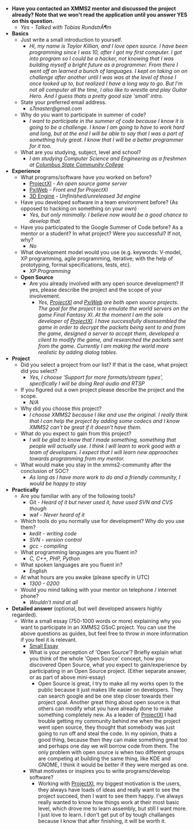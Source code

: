 * '''Have you contacted an XMMS2 mentor and discussed the project already? Note that we won't read the application until you answer YES on this question.'''
** ''Yes - Talked with Tobias RundstrÃ¶m''
* '''Basics'''
** Just write a small introduction to yourself.
*** ''Hi, my name is Taylor Killian, and I love open source. I have been programming since I was 10, after I got my first computer. I got into program so I could be a hacker, not knowing that I was building myself a bright future as a programmer. From there I went off an learned a bunch of languages. I kept on taking on on challenge after another until I was was at the level of those I once looked up to, but realized I have a long way to go. But I'm not all computer all the time, I also like to wrestle and play Guitar Hero. And I guess thats a pretty good size 'small' intro.''
** State your preferred email address.
*** ''s7master@gmail.com''
** Why do you want to participate in summer of code?
*** ''I want to participate in the summer of code because I know it is going to be a challenge. I know I am going to have to work hard and long, but at the end I will be able to say that I was a part of something truly great. I know that I will be a better programmer for it too.''
** What are you studying, subject, level and school?
*** ''I am studying Computer Science and Engineering as a freshmen at [http://www.cscc.edu Columbus State Community College]''
* '''Experience'''
** What programs/software have you worked on before?
*** [http://projectxi.sf.net/ ProjectXI] - ''An open source game server''
*** [http://pxiweb.ffxilock.com/ PxiWeb] - ''Front end for ProjectXI''
*** [http://video.google.com/videoplay?docid=-7473028685931049643&q=sphere+parabola 3D Engine] - ''Unfinished/unreleased 3d engine''
** Have you developed software in a team environment before? (As opposed to hacking on something on your own)
*** ''Yes, but only minimally. I believe now would be a good chance to develop that.''
** Have you participated to the Google Summer of Code before? As a mentor or a student? In what project? Were you successful? If not, why?
*** ''No''
** What development model would you use (e.g. keywords: V-model, XP programming, agile programming, iterative; with the help of prototyping, formal specifications, tests, etc).
*** ''XP Programming''
** '''Open Source'''
*** Are you already involved with any open source development? If yes, please describe the project and the scope of your involvement.
**** ''Yes, [http://projectxi.sf.net/ ProjectXI] and [http://pxiweb.ffxilock.com/ PxiWeb] are both open source projects. The goal for the project is to emulate the world servers on the game Final Fantasy XI. At the moment I am the sole developer of [http://projectxi.sf.net/ ProjectXI]. I have successfully disassembled the game in order to decrypt the packets being sent to and from the game, designed a server to accept them, developed a client to modify the game, and researched the packets sent from the game. Currently I am making the world more realistic by adding dialog tables.''
* '''Project'''
** Did you select a project from our list? If that is the case, what project did you select?
*** ''Yes, I choose 'Support for more formats/stream types', specifically  I will be doing Real audio and RTSP''
** If you figured out a own project please describe the project and the scope.
*** ''N/A''
** Why did you choose this project?
*** ''I choose XMMS2 because I like and use the original. I really think that I can help the project by adding some codecs and I know XMMS2 can't be great if it doesn't have them.''
** What do you expect to gain from this project?
*** ''I will be glad to know that I made something, something that people will actually use. I think I will learn to work good with a team of developers. I expect that I will learn new approaches towards programming from my mentor.''
** What would make you stay in the xmms2-community after the conclusion of SOC?
*** ''As long as I have more work to do and a friendly community, I would be happy to stay''
* '''Practically'''
** Are you familiar with any of the following tools?
*** Git - ''Heard of it but never used it, have used SVN and CVS though''
*** waf - ''Never heard of it''
** Which tools do you normally use for development? Why do you use them?
*** ''kedit - writing code''
*** ''SVN - version control''
*** ''gcc - compiling''
** What programming languages are you fluent in?
*** ''C, C++, PHP, Python''
** What spoken languages are you fluent in?
*** ''English''
** At what hours are you awake (please specify in UTC)
*** ''1300 - 0200''
** Would you mind talking with your mentor on telephone / internet phone?
*** ''Wouldn't mind at all''
* '''Detailed answer''' (optional, but well developed answers highly regarded).
** Write a small essay (750-1000 words or more) explaining why you want to participate in an XMMS2 GSoC project. You can use the above questions as guides, but feel free to throw in more information if you feel it is relevant.
*** [http://xbaud.com/xmms2-app.pdf Small Essay]
*** What is your perception of 'Open Source'? Briefly explain what you think of the whole 'Open Source' concept, how you discovered Open Source, what you expect to gain/experience by participating in an Open Source project. (Either separate answer, or as part of above mini-essay)
**** Open Source is great, I try to make all my works open to the public because it just makes life easier on developers. They can search google and be one step closer towards their project goal. Another great thing about open source is that others can modify what you have already done to make something completely new. As a leader of [http://projectxi.sf.net/ ProjectXI] I had trouble getting my community behind me when the project went open source, they thought that somebody was just going to run off and steal the code. In my opinion, thats a good thing, because then they can make something great too and perhaps one day we will borrow code from them. The only problem with open source is when two different groups are competing at building the same thing, like KDE and GNOME, I think it would be better if they were merged as one.
*** What motivates or inspires you to write programs/develop software?
**** Working with [http://projectxi.sf.net/ ProjectXI], my biggest motivation is the users, they always have loads of ideas and really want to see the project succeed, then I want to see them happy. I've always really wanted to know how things work at their most basic level, which drove me to learn assembly, but still I want more. I just love to learn. I don't get put of by tough challanges because I know that after finishing, it will be worth it.